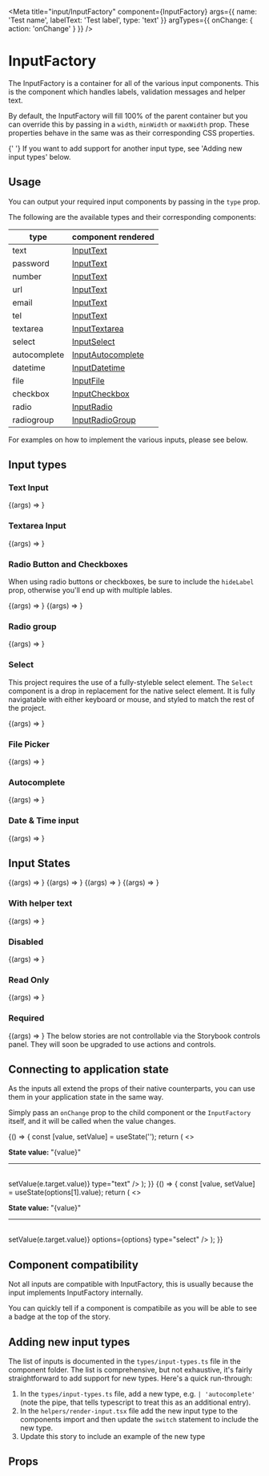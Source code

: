 

<Meta
  title="input/InputFactory"
  component={InputFactory}
  args={{
    name: 'Test name',
    labelText: 'Test label',
    type: 'text'
  }}
  argTypes={{
    onChange: { action: 'onChange' }
  }}
/>

# InputFactory

The InputFactory is a container for all of the various input components. This is the component which handles labels, validation messages and helper text.

By default, the InputFactory will fill 100% of the parent container but you can override this by passing in a `width`, `minWidth` or `maxWidth` prop. These properties
behave in the same was as their corresponding CSS properties.

<Tip>
  {' '}
  If you want to add support for another input type, see 'Adding new input types'
  below.
</Tip>

## Usage

You can output your required input components by passing in the `type` prop.

The following are the available types and their corresponding components:

| type         | component rendered                                                         |
| ------------ | -------------------------------------------------------------------------- |
| text         | [InputText](?path=/docs/atom-inputtext--text)                              |
| password     | [InputText](?path=/docs/atom-inputtext--text)                              |
| number       | [InputText](?path=/docs/atom-inputtext--text)                              |
| url          | [InputText](?path=/docs/atom-inputtext--text)                              |
| email        | [InputText](?path=/docs/atom-inputtext--text)                              |
| tel          | [InputText](?path=/docs/atom-inputtext--text)                              |
| textarea     | [InputTextarea](?path=/docs/atom-inputtextarea--default-story)             |
| select       | [InputSelect](?path=/docs/atom-inputselect--default-story)                 |
| autocomplete | [InputAutocomplete](?path=/docs/molecule-inputautocomplete--default-story) |
| datetime     | [InputDatetime](?path=/docs/atom-inputdatetime--date-picker)               |
| file         | [InputFile](?path=/docs/atom-inputfile--file-picker)                       |
| checkbox     | [InputCheckbox](?path=/docs/atom-inputcheckbox--checked)                   |
| radio        | [InputRadio](?path=/docs/atom-inputradio--checked)                         |
| radiogroup   | [InputRadioGroup](?path=/docs/molecule-inputradiogroup--default-story)     |

For examples on how to implement the various inputs, please see below.

## Input types

### Text Input

<Canvas withSource="open">
  <Story
    name="Text input"
    args={{
      placeholder: 'test input goes here...'
    }}
  >
    {(args) => <InputFactory {...args} />}
  </Story>
</Canvas>

### Textarea Input

<Canvas withSource="open">
  <Story
    name="Textarea input"
    args={{
      placeholder: 'test input goes here...',
      rows: 5,
      cols: 20,
      type: 'textarea'
    }}
  >
    {(args) => <InputFactory {...args} />}
  </Story>
</Canvas>

### Radio Button and Checkboxes

When using radio buttons or checkboxes, be sure to include the `hideLabel` prop,
otherwise you'll end up with multiple lables.

<Canvas withSource="open">
  <Story
    name="Checkbox"
    args={{
      hideLabel: true,
      labelText: 'Checkbox',
      type: 'checkbox'
    }}
  >
    {(args) => <InputFactory {...args} />}
  </Story>
  <Story
    name="Radio"
    args={{
      hideLabel: true,
      labelText: 'Radio',
      type: 'radio'
    }}
  >
    {(args) => <InputFactory {...args} />}
  </Story>
</Canvas>

### Radio group

<Canvas withSource="open">
  <Story
    name="Radio Group"
    args={{
      name: 'radiogroup',
      labelText: 'Radio group',
      type: 'radiogroup',
      options: [
        { label: 'Radio one', value: '1' },
        { label: 'Radio two', value: '2' },
        { label: 'Radio three', value: '3' }
      ]
    }}
  >
    {(args) => <InputFactory {...args} />}
  </Story>
</Canvas>

### Select

This project requires the use of a fully-styleble select element. The `Select`
component is a drop in replacement for the native select element. It is
fully navigatable with either keyboard or mouse, and styled to match the rest of the project.

<Canvas withSource="open">
  <Story
    name="Select"
    args={{
      name: 'select',
      labelText: 'Select',
      options: options,
      type: 'select'
    }}
  >
    {(args) => <InputFactory {...args} />}
  </Story>
</Canvas>

### File Picker

<Canvas withSource="open">
  <Story
    name="File Picker"
    args={{
      name: 'filePicker',
      labelText: 'File Picker',
      type: 'file'
    }}
  >
    {(args) => <InputFactory {...args} />}
  </Story>
</Canvas>

### Autocomplete

<Canvas withSource="open">
  <Story
    name="Autocomplete"
    args={{
      name: 'autocomplete',
      labelText: 'Autocomplete',
      type: 'autocomplete',
      options: [
        'one',
        'two',
        'three',
        'four',
        'five',
        'six',
        'seven',
        'eight',
        'nine',
        'ten'
      ]
    }}
  >
    {(args) => <InputFactory {...args} />}
  </Story>
</Canvas>

### Date & Time input

<Canvas withSource="open">
  <Story
    name="Date Picker"
    args={{
      name: 'datePicker',
      labelText: 'Date Picker',
      type: 'datetime'
    }}
  >
    {(args) => <InputFactory {...args} />}
  </Story>
</Canvas>

## Input States

<Canvas withSource="open" isColumn>
  <Story
    name="Normal status"
    args={{
      name: 'normal',
      labelText: 'Normal'
    }}
  >
    {(args) => <InputFactory {...args} />}
  </Story>
</Canvas>

<Canvas withSource="open">
  <Story
    name="Error State"
    args={{
      name: 'error',
      labelText: 'Error',
      status: 'error',
      statusMessage:
        'This is a much longer error message, this is to show how the design handles long error messages, try it out in different viewport sizes.'
    }}
  >
    {(args) => <InputFactory {...args} />}
  </Story>
</Canvas>

<Canvas withSource="open">
  <Story
    name="Warning Status"
    args={{
      name: 'warning',
      labelText: 'Warning',
      status: 'warning',
      statusMessage: 'Test warning message'
    }}
  >
    {(args) => <InputFactory {...args} />}
  </Story>
</Canvas>

<Canvas withSource="open">
  <Story
    name="Success Status"
    args={{
      name: 'success',
      labelText: 'Success',
      status: 'success',
      statusMessage: 'Test success message'
    }}
  >
    {(args) => <InputFactory {...args} />}
  </Story>
</Canvas>

### With helper text

<Canvas withSource="open">
  <Story
    name="With helper text"
    args={{
      name: 'helperText',
      labelText: 'Helper Text',
      helperText: 'This is a helper text message'
    }}
  >
    {(args) => <InputFactory {...args} />}
  </Story>
</Canvas>

### Disabled

<Canvas withSource="open">
  <Story
    name="Disabled input"
    args={{
      name: 'disabled',
      labelText: 'Disabled',
      disabled: true
    }}
  >
    {(args) => <InputFactory {...args} />}
  </Story>
</Canvas>

### Read Only

<Canvas withSource="open">
  <Story
    name="Read only input"
    args={{
      name: 'readOnly',
      labelText: 'Read Only',
      readOnly: true
    }}
  >
    {(args) => <InputFactory {...args} />}
  </Story>
</Canvas>

### Required

<Canvas withSource="open">
  <Story
    name="Required input"
    args={{
      name: 'required',
      labelText: 'Required',
      required: true
    }}
  >
    {(args) => <InputFactory {...args} />}
  </Story>
</Canvas>

<Tip type="note">
  The below stories are not controllable via the Storybook controls panel. They
  will soon be upgraded to use actions and controls.
</Tip>

## Connecting to application state

As the inputs all extend the props of their native counterparts, you can use
them in your application state in the same way.

Simply pass an `onChange` prop to the child component or the `InputFactory` itself, and it will be called
when the value changes.

<Canvas withSource="open">
  <Story name="Connected state (Text input)">
    {() => {
      const [value, setValue] = useState('');
      return (
        <>
          <p>
            <strong>State value: </strong>
            <span>"{value}"</span>
          </p>
          <hr />
          <br />
          <InputFactory
            name="Test Name"
            labelText="Test Input"
            onChange={(e) => setValue(e.target.value)}
            type="text"
          />
        </>
      );
    }}
  </Story>
  <Story name="Connected state (Select input)">
    {() => {
      const [value, setValue] = useState(options[1].value);
      return (
        <>
          <p>
            <strong>State value: </strong>
            <span>"{value}"</span>
          </p>
          <hr />
          <br />
          <InputFactory
            name="Test Name"
            labelText="Test Input"
            value={value}
            onChange={(e) => setValue(e.target.value)}
            options={options}
            type="select"
          />
        </>
      );
    }}
  </Story>
</Canvas>

## Component compatibility <a id="compatibility"></a>

Not all inputs are compatible with InputFactory, this is usually because the input implements InputFactory internally.

You can quickly tell if a component is compatibile as you will be able to see a <WorksWith component="InputFactory" /> badge at the top of the story.

## Adding new input types

The list of inputs is documented in the `types/input-types.ts` file in the component folder. The list is comprehensive,
but not exhaustive, it's fairly straightforward to add support for new types. Here's a quick run-through:

1. In the `types/input-types.ts` file, add a new type, e.g. `| 'autocomplete'` (note the pipe, that tells typescript to treat this as an additional entry).
2. In the `helpers/render-input.tsx` file add the new input type to the components import and then update the `switch` statement to include the new type.
3. Update this story to include an example of the new type

## Props

<ArgsTable of={InputFactory} />
